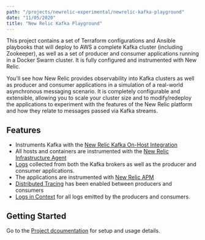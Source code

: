 ```yaml
---
path: "/projects/newrelic-experimental/newrelic-kafka-playground"
date: "11/05/2020"
title: "New Relic Kafka Playground"
---
```



This project contains a set of Terraform configurations and Ansible playbooks that will deploy to AWS a complete Kafka cluster (including Zookeeper), as well as a set of producer and consumer applications running in a Docker Swarm cluster.   It is fully configured and instrumented with New Relic.

You'll see how New Relic provides observability into Kafka clusters as well as producer and consumer applications in a simulation of a real-world asynchronous messaging scenario.  It is completely configurable and extensible, allowing you to scale your cluster size and to modify/redeploy the applications to experiment with the features of the New Relic platform and how they relate to messages passed via Kafka streams.

## Features
- Instruments Kafka with the [New Relic Kafka On-Host Integration](https://docs.newrelic.com/docs/integrations/host-integrations/host-integrations-list/kafka-monitoring-integration)
- All hosts and containers are instrumented with the [New Relic Infrastructure Agent](https://docs.newrelic.com/docs/infrastructure)
- [Logs](https://newrelic.com/products/logs) collected from both the Kafka brokers as well as the producer and consumer applications.
- The applications are instrumented with [New Relic APM](https://docs.newrelic.com/docs/apm)
- [Distributed Tracing](https://docs.newrelic.com/docs/understand-dependencies/distributed-tracing/get-started/introduction-distributed-tracing) has been enabled between producers and consumers
- [Logs in Context](https://docs.newrelic.com/docs/logs/enable-log-management-new-relic/configure-logs-context/configure-logs-context-apm-agents) for all logs emitted by the producers and consumers.

## Getting Started

Go to the [Project dcoumentation](https://github.com/newrelic-experimental/newrelic-kafka-playground) for setup and usage details.
